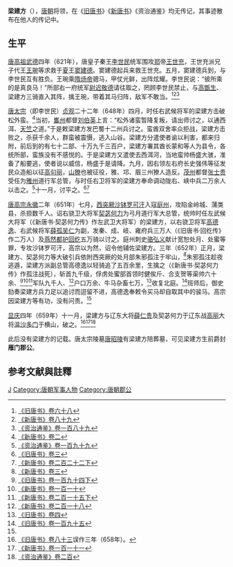 {{Infobox Biography
| subject_name   = 梁建方
| image_name     = 
| image_size     = 
| image_caption  =
| date_of_birth  = 6世纪或7世纪
| place_of_birth = [[南北朝|南北朝]]或[[隋朝|隋朝]]
| date_of_death  = 7世纪
| place_of_death = [[唐朝|唐朝]]
| occupation     = [[唐朝|唐朝]]将领
}}

'''梁建方'''（{{bd|？||7世纪|catIdx=L}}），[[唐朝|唐朝]]将领，在《[[旧唐书|旧唐书]]》《[[新唐书|新唐书]]》《资治通鉴》均无传记，其事迹散布在他人的传记中。

==生平==
[[唐高祖|唐高祖]][[武德|武德]]四年（621年），唐皇子秦王[[李世民|李世民]]统军围攻[[郑|郑]]帝[[王世充|王世充]]，王世充派兄子代王[[王琬|王琬]]等求救于[[夏_(消歧义)|夏]]王[[窦建德|窦建德]]。窦建德起兵来救王世充。五月，窦建德兵到，与李世民互有胜负。王琬乘[[隋炀帝|隋炀帝]]骢马，甲仗光鲜，出阵炫耀。李世民说：“彼所乘的是真良马！”所部右一府统军[[尉迟敬德|尉迟敬德]]请往取之，罔顾李世民禁止，与[[高甑生|高甑生]]、梁建方三骑直入其阵，擒王琬，带着其马归阵，敌军不敢当。<ref>[[:s:旧唐书/卷68|《旧唐书》卷六十八]]</ref><ref>[[:s:新唐书/卷89|《新唐书》卷八十九]]</ref><ref>[[:s:资治通鉴/卷189|《资治通鉴》卷一百八十九]]</ref>

[[唐太宗|唐太宗]]（即李世民）[[贞观_(唐朝)|贞观]]二十二年（648年）四月，时任右武候将军的梁建方击破松外蛮。<ref>[[:s:新唐书/卷2|《新唐书》卷二]]</ref>当初，[[巂州|巂州]]都督[[刘伯英|刘伯英]]上言：“松外诸蛮暂降复叛，请出师讨之，以通西洱、[[天竺|天竺]]之道。”于是敕梁建方发巴蜀十二州兵讨之。蛮酋双舍率众拒战，梁建方击败之，杀获千余人，群蛮被震慑，逃入山谷。梁建方分遣使者谕以利害，都来归附，前后到的有七十二部、十万九千三百户，梁建方署其酋长蒙和等人为县令，各统所部，蛮族没有不感悦的。于是梁建方又遣使去西洱河，当地蛮帅杨盛大骇，准备了船要逃，使者说以威信，杨盛于是请降。九月，因右领左右府长史强伟等征发民众造船以征[[高句丽|高句丽]]，[[山獠|山獠]]也被征役，雅、邛、眉三州獠人造反。[[茂州|茂州]]都督[[张士贵|张士贵]]受任为[[雅州|雅州]]道行军总管，与时任右卫将军的梁建方奉命调动陇右、峡中兵二万余人以击之。<ref name=ZZTJ199>[[:s:资治通鉴/卷199|《资治通鉴》卷一百九十九]]</ref>十一月，讨平之。<ref>[[:s:旧唐书/卷3|《旧唐书》卷三]]</ref><ref>[[:s:新唐书/卷222下|《新唐书》卷二百二十二下]]</ref>

[[唐高宗|唐高宗]][[永徽|永徽]]二年（651年）七月，[[西突厥|西突厥]][[沙钵罗可汗|沙钵罗可汗]]入寇[[庭州|庭州]]，攻陷金岭城、蒲类县，杀掠数千人。诏右骁卫大将军[[契苾何力|契苾何力]]为弓月道行军大总管，统帅时任左武候大将军（《新唐书·契苾何力传》作左武卫大将军）的梁建方，以右骁卫将军[[高德逸|高德逸]]、右武候将军[[薛孤吴仁|薛孤吴仁]]为副，发秦、成、岐、雍府兵三万人（《旧唐书·回纥传》作二万人）及[[燕然都护|燕然都护]][[回纥|回纥]]五万骑以讨之。庭州刺史[[骆弘义|骆弘义]]献计宽恕处月、处蜜等罪，专攻沙钵罗可汗，高宗以为然，诏令他辅佐梁建方。三年（652年）正月，梁建方、契苾何力等大破引兵依附西突厥的处月部朱邪孤注于牢山，<ref>[[:s:新唐书/卷3|《新唐书》卷三]]</ref>朱邪孤注趁夜逃遁，梁建方派副总管高德逸以轻骑追了五百余里，生擒之（《新唐书·契苾何力传》作孤注战死），斩首九千级，俘虏处蜜部首领时健俟斤、合支贺等渠帅六十余、<ref>[[:s:旧唐书/卷194下|《旧唐书》卷一百九十四下]]</ref><ref>[[:s:新唐书/卷110|《新唐书》卷一百一十]]</ref><ref>[[:s:新唐书/卷215下|《新唐书》卷二百一十五下]]</ref>军队九千人、<ref>[[:s:新唐书/卷218|《新唐书》卷二百一十八]]</ref>户口万余、牛马杂畜七万，<ref>[[:s:旧唐书/卷4|《旧唐书》卷四]]</ref>收复北庭。<ref>[[:s:旧唐书/卷195|《旧唐书》卷一百九十五]]</ref>班师后，御史劾奏梁建方兵力足以追讨而逗留不进，高德逸奉敕令买马却自取其中的骏马。高宗因梁建方等有功，没有问责。<ref name=ZZTJ199/>

[[显庆|显庆]]四年（659年）十一月，梁建方与辽东大将[[薛仁贵|薛仁贵]]及契苾何力于辽东战[[高句丽|高丽]]大将[[温沙门|温沙多门]]于横山，破之。<ref>[[:s:旧唐书/卷83|《旧唐书》卷八十三]]误作三年（658年）。</ref><ref>[[:s:新唐书/卷111|《新唐书》卷一百一十一]]</ref><ref>[[:s:资治通鉴/卷200|《资治通鉴》卷二百]]</ref>

此后没有梁建方的记载。唐太宗陵墓[[唐昭陵|唐昭陵]]有梁建方陪葬墓，可见梁建方生前爵封'''雁门郡公'''。

== 参考文献與註釋 ==
{{reflist|2}}

{{DEFAULTSORT:L}}
[[Category:梁姓|J]]
[[Category:唐朝军事人物|Category:唐朝军事人物]]
[[Category:唐朝郡公|Category:唐朝郡公]]